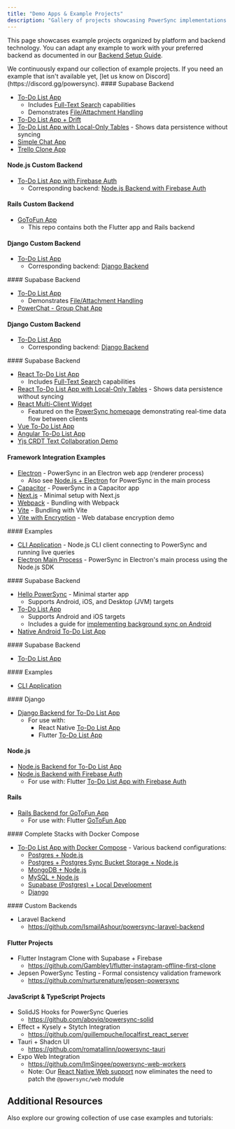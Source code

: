 ```yaml
---
title: "Demo Apps & Example Projects"
description: "Gallery of projects showcasing PowerSync implementations across platforms and frameworks."
---
```


This page showcases example projects organized by platform and backend technology. You can adapt any example to work with your preferred backend as documented in our [Backend Setup Guide](/installation/app-backend-setup).

<Check>
  We continuously expand our collection of example projects. If you need an example that isn't available yet, [let us know on Discord](https://discord.gg/powersync).
</Check>

<AccordionGroup>
  <Accordion title="Flutter" icon="flutter">
  #### Supabase Backend

  * [To-Do List App](https://github.com/powersync-ja/powersync.dart/tree/master/demos/supabase-todolist)
    * Includes [Full-Text Search](/usage/use-case-examples/full-text-search) capabilities
    * Demonstrates [File/Attachment Handling](/integration-guides/supabase-+-powersync/handling-attachments)
  * [To-Do List App + Drift](https://github.com/powersync-ja/powersync.dart/tree/master/demos/supabase-todolist-drift)
  * [To-Do List App with Local-Only Tables](https://github.com/powersync-ja/powersync.dart/tree/main/demos/supabase-todolist-optional-sync) - Shows data persistence without syncing
  * [Simple Chat App](https://github.com/powersync-ja/powersync.dart/tree/master/demos/supabase-simple-chat)
  * [Trello Clone App](https://github.com/powersync-ja/powersync-supabase-flutter-trello-demo)

  #### Node.js Custom Backend

  * [To-Do List App with Firebase Auth](https://github.com/powersync-ja/powersync.dart/tree/main/demos/firebase-nodejs-todolist)
    * Corresponding backend: [Node.js Backend with Firebase Auth](https://github.com/powersync-ja/powersync-nodejs-firebase-backend-todolist-demo)

  #### Rails Custom Backend

  * [GoToFun App](https://github.com/powersync-ja/powersync-rails-flutter-demo)
    * This repo contains both the Flutter app and Rails backend

  #### Django Custom Backend

  * [To-Do List App](https://github.com/powersync-ja/powersync.dart/tree/master/demos/django-todolist)
    * Corresponding backend: [Django Backend](https://github.com/powersync-ja/powersync-django-backend-todolist-demo)
  </Accordion>

  <Accordion title="React Native & Expo" icon="react">
  #### Supabase Backend

  * [To-Do List App](https://github.com/powersync-ja/powersync-js/tree/main/demos/react-native-supabase-todolist)
    * Demonstrates [File/Attachment Handling](/integration-guides/supabase-+-powersync/handling-attachments)
  * [PowerChat - Group Chat App](https://github.com/powersync-ja/powersync-js/tree/main/demos/react-native-supabase-group-chat)

  #### Django Custom Backend

  * [To-Do List App](https://github.com/powersync-ja/powersync-js/tree/main/demos/django-react-native-todolist)
    * Corresponding backend: [Django Backend](https://github.com/powersync-ja/powersync-django-backend-todolist-demo)
  </Accordion>

  <Accordion title="JavaScript Web" icon="js">
  #### Supabase Backend

  * [React To-Do List App](https://github.com/powersync-ja/powersync-js/tree/main/demos/react-supabase-todolist)
    * Includes [Full-Text Search](/usage/use-case-examples/full-text-search) capabilities
  * [React To-Do List App with Local-Only Tables](https://github.com/powersync-ja/powersync-js/tree/main/demos/react-supabase-todolist-optional-sync) - Shows data persistence without syncing
  * [React Multi-Client Widget](https://github.com/powersync-ja/powersync-js/tree/main/demos/react-multi-client)
    * Featured on the [PowerSync homepage](https://www.powersync.com/) demonstrating real-time data flow between clients
  * [Vue To-Do List App](https://github.com/powersync-ja/powersync-js/tree/main/demos/vue-supabase-todolist)
  * [Angular To-Do List App](https://github.com/powersync-ja/powersync-js/tree/main/demos/angular-supabase-todolist)
  * [Yjs CRDT Text Collaboration Demo](https://github.com/powersync-ja/powersync-js/tree/main/demos/yjs-react-supabase-text-collab)

  #### Framework Integration Examples

  * [Electron](https://github.com/powersync-ja/powersync-js/tree/main/demos/example-electron) - PowerSync in an Electron web app (renderer process)
    * Also see [Node.js + Electron](https://github.com/powersync-ja/powersync-js/tree/main/demos/example-electron-node) for PowerSync in the main process
  * [Capacitor](https://github.com/powersync-ja/powersync-js/tree/main/demos/example-capacitor) - PowerSync in a Capacitor app
  * [Next.js](https://github.com/powersync-ja/powersync-js/blob/main/demos/example-nextjs/README.md) - Minimal setup with Next.js
  * [Webpack](https://github.com/powersync-ja/powersync-js/blob/main/demos/example-webpack/README.md) - Bundling with Webpack
  * [Vite](https://github.com/powersync-ja/powersync-js/blob/main/demos/example-vite/README.md) - Bundling with Vite
  * [Vite with Encryption](https://github.com/powersync-ja/powersync-js/blob/main/demos/example-vite-encryption/README.md) - Web database encryption demo
  </Accordion>

  <Accordion title="Node.js (alpha)" icon="node-js">
  #### Examples

  * [CLI Application](https://github.com/powersync-ja/powersync-js/tree/main/demos/example-node) - Node.js CLI client connecting to PowerSync and running live queries
  * [Electron Main Process](https://github.com/powersync-ja/powersync-js/tree/main/demos/example-electron-node) - PowerSync in Electron's main process using the Node.js SDK
  </Accordion>

  <Accordion title="Kotlin Multiplatform" icon="k">
  #### Supabase Backend

  * [Hello PowerSync](https://github.com/powersync-ja/powersync-kotlin/tree/main/demos/hello-powersync) - Minimal starter app
    * Supports Android, iOS, and Desktop (JVM) targets
  * [To-Do List App](https://github.com/powersync-ja/powersync-kotlin/tree/main/demos/supabase-todolist)
    * Supports Android and iOS targets
    * Includes a guide for [implementing background sync on Android](https://github.com/powersync-ja/powersync-kotlin/blob/main/demos/supabase-todolist/docs/BackgroundSync.md)
  * [Native Android To-Do List App](https://github.com/powersync-ja/powersync-kotlin/tree/main/demos/android-supabase-todolist)
  </Accordion>

  <Accordion title="Swift" icon="swift">
  #### Supabase Backend

  * [To-Do List App](https://github.com/powersync-ja/powersync-swift/tree/main/Demo)
  </Accordion>

  <Accordion title=".NET (alpha)" icon="microsoft">
  #### Examples

  * [CLI Application](https://github.com/powersync-ja/powersync-dotnet/tree/main/demos/CommandLine)
  </Accordion>

  <Accordion title="Backend Examples" icon="screwdriver-wrench">
  #### Django
  
  * [Django Backend for To-Do List App](https://github.com/powersync-ja/powersync-django-backend-todolist-demo)
    * For use with:
      * React Native [To-Do List App](https://github.com/powersync-ja/powersync-js/tree/main/demos/django-react-native-todolist)
      * Flutter [To-Do List App](https://github.com/powersync-ja/powersync.dart/tree/master/demos/django-todolist)

  #### Node.js
  
  * [Node.js Backend for To-Do List App](https://github.com/powersync-ja/powersync-nodejs-backend-todolist-demo)
  * [Node.js Backend with Firebase Auth](https://github.com/powersync-ja/powersync-nodejs-firebase-backend-todolist-demo)
    * For use with: Flutter [To-Do List App with Firebase Auth](https://github.com/powersync-ja/powersync.dart/tree/main/demos/firebase-nodejs-todolist)

  #### Rails
  
  * [Rails Backend for GoToFun App](https://github.com/powersync-ja/powersync-rails-flutter-demo/tree/main/gotofun-backend)
    * For use with: Flutter [GoToFun App](https://github.com/powersync-ja/powersync-rails-flutter-demo/tree/main/gotofun-app)
  </Accordion>

  <Accordion title="Self-Hosting Examples" icon="desktop">
  #### Complete Stacks with Docker Compose
  
  * [To-Do List App with Docker Compose](https://github.com/powersync-ja/self-host-demo) - Various backend configurations:
    * [Postgres + Node.js](https://github.com/powersync-ja/self-host-demo/tree/main/demos/nodejs-postgres-bucket-storage)
    * [Postgres + Postgres Sync Bucket Storage + Node.js](https://github.com/powersync-ja/self-host-demo/tree/main/demos/nodejs)
    * [MongoDB + Node.js](https://github.com/powersync-ja/self-host-demo/tree/main/demos/nodejs-mongodb)
    * [MySQL + Node.js](https://github.com/powersync-ja/self-host-demo/tree/main/demos/nodejs-mysql)
    * [Supabase (Postgres) + Local Development](https://github.com/powersync-ja/self-host-demo/tree/main/demos/supabase)
    * [Django](https://github.com/powersync-ja/self-host-demo/tree/main/demos/django)  
  </Accordion>

  <Accordion title="Notable Community Projects" icon="people-carry-box">
  #### Custom Backends

  * Laravel Backend
    * https://github.com/IsmailAshour/powersync-laravel-backend

  #### Flutter Projects

  * Flutter Instagram Clone with Supabase + Firebase
    * https://github.com/Gambley1/flutter-instagram-offline-first-clone
  * Jepsen PowerSync Testing - Formal consistency validation framework
    * https://github.com/nurturenature/jepsen-powersync
  
  #### JavaScript & TypeScript Projects

  * SolidJS Hooks for PowerSync Queries
    * https://github.com/aboviq/powersync-solid
  * Effect + Kysely + Stytch Integration
    * https://github.com/guillempuche/localfirst_react_server
  * Tauri + Shadcn UI
    * https://github.com/romatallinn/powersync-tauri
  * Expo Web Integration
    * https://github.com/ImSingee/powersync-web-workers
    * Note: Our [React Native Web support](/client-sdk-references/react-native-and-expo/react-native-web-support) now eliminates the need to patch the `@powersync/web` module
  </Accordion>
</AccordionGroup>

## Additional Resources

Also explore our growing collection of use case examples and tutorials:

<CardGroup>
  <Card title="Use Case Examples" icon="gear" href="/usage/use-case-examples" horizontal />
  <Card title="Tutorials" icon="graduation-cap" href="/tutorials/overview" horizontal />
</CardGroup>